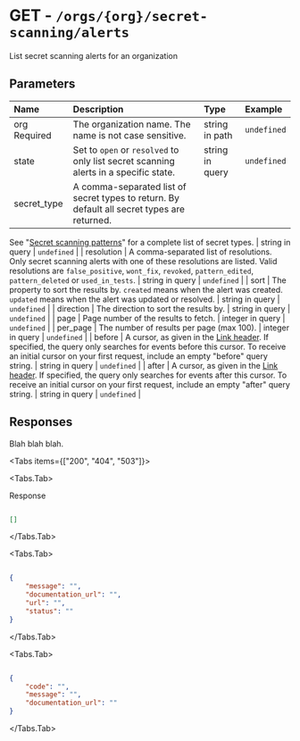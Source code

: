 
# GET - `/orgs/{org}/secret-scanning/alerts`

List secret scanning alerts for an organization

## Parameters

| Name | Description | Type | Example |
| :---- | :---- | :---- | :---- |
| org <span class="bg-blue-100 text-blue-800 text-xs font-medium me-2 px-2.5 py-0.5 rounded dark:bg-blue-900 dark:text-blue-300">Required</span> | The organization name. The name is not case sensitive. | string in path | `undefined` |
| state  | Set to `open` or `resolved` to only list secret scanning alerts in a specific state. | string in query | `undefined` |
| secret_type  | A comma-separated list of secret types to return. By default all secret types are returned.
See "[Secret scanning patterns](https://docs.github.com/code-security/secret-scanning/secret-scanning-patterns#supported-secrets-for-advanced-security)"
for a complete list of secret types. | string in query | `undefined` |
| resolution  | A comma-separated list of resolutions. Only secret scanning alerts with one of these resolutions are listed. Valid resolutions are `false_positive`, `wont_fix`, `revoked`, `pattern_edited`, `pattern_deleted` or `used_in_tests`. | string in query | `undefined` |
| sort  | The property to sort the results by. `created` means when the alert was created. `updated` means when the alert was updated or resolved. | string in query | `undefined` |
| direction  | The direction to sort the results by. | string in query | `undefined` |
| page  | Page number of the results to fetch. | integer in query | `undefined` |
| per_page  | The number of results per page (max 100). | integer in query | `undefined` |
| before  | A cursor, as given in the [Link header](https://docs.github.com/rest/overview/resources-in-the-rest-api#link-header). If specified, the query only searches for events before this cursor. To receive an initial cursor on your first request, include an empty "before" query string. | string in query | `undefined` |
| after  | A cursor, as given in the [Link header](https://docs.github.com/rest/overview/resources-in-the-rest-api#link-header). If specified, the query only searches for events after this cursor.  To receive an initial cursor on your first request, include an empty "after" query string. | string in query | `undefined` |

## Responses

Blah blah blah.

<Tabs items={["200", "404", "503"]}>

<Tabs.Tab>

Response

```json

[]

```

</Tabs.Tab>

<Tabs.Tab>



```json

{
    "message": "",
    "documentation_url": "",
    "url": "",
    "status": ""
}

```

</Tabs.Tab>

<Tabs.Tab>



```json

{
    "code": "",
    "message": "",
    "documentation_url": ""
}

```

</Tabs.Tab>

</Tabs>